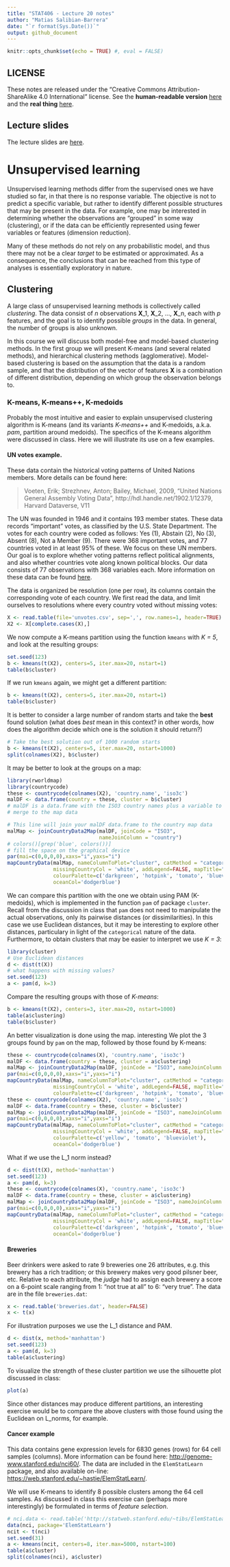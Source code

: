 ```yaml
---
title: "STAT406 - Lecture 20 notes"
author: "Matias Salibian-Barrera"
date: "`r format(Sys.Date())`"
output: github_document
---
```


```r
knitr::opts_chunk$set(echo = TRUE) #, eval = FALSE)
```

## LICENSE
These notes are released under the 
"Creative Commons Attribution-ShareAlike 4.0 International" license. 
See the **human-readable version** [here](https://creativecommons.org/licenses/by-sa/4.0/)
and the **real thing** [here](https://creativecommons.org/licenses/by-sa/4.0/legalcode). 

## Lecture slides

The lecture slides are [here](STAT406-17-lecture-20.pdf).

# Unsupervised learning

Unsupervised learning methods differ from the 
supervised ones we have studied so far, in that 
there is no response variable. The objective is
not to predict a specific variable, but rather
to identify different possible structures that may be
present in the data. For example, one may be
interested in determining whether the observations 
are "grouped" in some way (clustering), or if the data can be
efficiently represented using fewer variables or features 
(dimension reduction). 

Many of these methods do not rely on any probabilistic
model, and thus there may not be a clear *target* to 
be estimated or approximated. As a consequence,
the conclusions that can be reached from this type
of analyses is essentially exploratory in nature. 


## Clustering

A large class of unsupervised learning methods is
collectively called *clustering*. The data consist
of *n* observations **X**_1, **X**_2, ..., 
**X**_n, each with *p* features, and the goal is 
to identify possible *groups* in the data. In general,
the number of groups is also unknown. 

In this course we will discuss both model-free
and model-based clustering methods. In the first
group we will present K-means (and several 
related methods), and hierarchical clustering 
methods (agglomerative). Model-based clustering
is based on the assumption that the data 
is a random sample, and that the distribution of
the vector of features **X** is a combination of 
different distribution, depending on which group
the observation belongs to. 

### K-means, K-means++, K-medoids

Probably the most intuitive and easier to explain
unsupervised clustering algorithm is K-means (and
its variants *K-means++* and K-medoids, a.k.a. *pam*, 
partition around medoids). The specifics of the K-means 
algorithm were discussed in class. Here we will illustrate its use
on a few examples. 

#### UN votes example. 

These data contain the historical voting patterns
of United Nations members. More details can be
found here: 

> Voeten, Erik; Strezhnev, Anton; Bailey, Michael, 2009,
> "United Nations General Assembly Voting Data",
> http://hdl.handle.net/1902.1/12379, Harvard Dataverse, V11

The UN was founded in 1946 and it contains 193 member states. 
These data records "important" votes, as classified
by the U.S. State Department. The votes for each country 
were coded as follows: Yes (1), Abstain (2), No (3),
Absent (8), Not a Member (9). There were 
368 important votes, and 77 countries
voted in at least 95% of these. We focus on these
UN members. Our goal is to explore whether
voting patterns reflect political
alignments, and also whether countries vote along known
political blocks. Our data consists of 77 observations
with 368 variables each. More information on these data can be found 
[here](https://dataverse.harvard.edu/dataset.xhtml?persistentId=hdl:1902.1/12379).

The data is organized be resolution (one per row), its columns contain the
corresponding vote of each country.
We first read the data, and limit ourselves to resolutions where
every country voted without missing votes:
```r
X <- read.table(file='unvotes.csv', sep=',', row.names=1, header=TRUE)
X2 <- X[complete.cases(X),]
```
We now compute a K-means partition using the function `kmeans`
with *K = 5*, and look at the resulting groups:
```r
set.seed(123)
b <- kmeans(t(X2), centers=5, iter.max=20, nstart=1)
table(b$cluster)
```
If we run `kmeans` again, we might get a different partition:
```r
b <- kmeans(t(X2), centers=5, iter.max=20, nstart=1)
table(b$cluster)
```
It is better to consider a large number of random starts and
take the **best** found solution (what does *best* mean in this
context? in other words, how does the algorithm decide which one is
the solution it should return?) 
```r
# Take the best solution out of 1000 random starts
b <- kmeans(t(X2), centers=5, iter.max=20, nstart=1000)
split(colnames(X2), b$cluster)
```
It may be better to look at the groups on a map:

```r
library(rworldmap)
library(countrycode)
these <- countrycode(colnames(X2), 'country.name', 'iso3c')
malDF <- data.frame(country = these, cluster = b$cluster)
# malDF is a data.frame with the ISO3 country names plus a variable to
# merge to the map data

# This line will join your malDF data.frame to the country map data
malMap <- joinCountryData2Map(malDF, joinCode = "ISO3",
                              nameJoinColumn = "country")
# colors()[grep('blue', colors())]
# fill the space on the graphical device
par(mai=c(0,0,0,0),xaxs="i",yaxs="i")
mapCountryData(malMap, nameColumnToPlot="cluster", catMethod = "categorical",
               missingCountryCol = 'white', addLegend=FALSE, mapTitle="",
               colourPalette=c('darkgreen', 'hotpink', 'tomato', 'blueviolet', 'yellow'),
               oceanCol='dodgerblue')
```

We can compare this partition with the one we obtain using PAM (K-medoids), 
which is implemented in the function `pam` of package `cluster`. Recall
from the discussion in class that `pam` does not need to manipulate the
actual observations, only its pairwise distances (or dissimilarities). In
this case we use Euclidean distances, but it may be interesting to 
explore other distances, particulary in light of the `categorical` 
nature of the data. Furthermore, to obtain clusters that may be easier to interpret we use *K = 3*:
```r
library(cluster)
# Use Euclidean distances
d <- dist(t(X))
# what happens with missing values?
set.seed(123)
a <- pam(d, k=3)
```
Compare the resulting groups with those of *K-means*:
```r
b <- kmeans(t(X2), centers=3, iter.max=20, nstart=1000)
table(a$clustering)
table(b$cluster)
```
An better visualization is done using the map. interesting 
We plot the 3 groups found by `pam` on the map, followed by those
found by K-means:

```r
these <- countrycode(colnames(X), 'country.name', 'iso3c')
malDF <- data.frame(country = these, cluster = a$clustering)
malMap <- joinCountryData2Map(malDF, joinCode = "ISO3", nameJoinColumn = "country")
par(mai=c(0,0,0,0),xaxs="i",yaxs="i")
mapCountryData(malMap, nameColumnToPlot="cluster", catMethod = "categorical",
               missingCountryCol = 'white', addLegend=FALSE, mapTitle="",
               colourPalette=c('darkgreen', 'hotpink', 'tomato', 'blueviolet', 'yellow'), oceanCol='dodgerblue')
these <- countrycode(colnames(X2), 'country.name', 'iso3c')
malDF <- data.frame(country = these, cluster = b$cluster)
malMap <- joinCountryData2Map(malDF, joinCode = "ISO3", nameJoinColumn = "country")
par(mai=c(0,0,0,0),xaxs="i",yaxs="i")
mapCountryData(malMap, nameColumnToPlot="cluster", catMethod = "categorical",
               missingCountryCol = 'white', addLegend=FALSE, mapTitle="",
               colourPalette=c('yellow', 'tomato', 'blueviolet'),
               oceanCol='dodgerblue')
```

What if we use the L_1 norm instead?

```r
d <- dist(t(X), method='manhattan')
set.seed(123)
a <- pam(d, k=3)
these <- countrycode(colnames(X), 'country.name', 'iso3c')
malDF <- data.frame(country = these, cluster = a$clustering)
malMap <- joinCountryData2Map(malDF, joinCode = "ISO3", nameJoinColumn = "country")
par(mai=c(0,0,0,0),xaxs="i",yaxs="i")
mapCountryData(malMap, nameColumnToPlot="cluster", catMethod = "categorical",
               missingCountryCol = 'white', addLegend=FALSE, mapTitle="",
               colourPalette=c('darkgreen', 'hotpink', 'tomato', 'blueviolet', 'yellow'),
               oceanCol='dodgerblue')
```


#### Breweries

Beer drinkers were asked to rate 9 breweries one 26
attributes, e.g. this brewery has a rich tradition; or
this brewery makes very good pilsner beer, etc. Relative to each attribute, the
*judge* had to assign each brewery a score on a 6-point scale
ranging from 1: "not true at all" to 6: "very true". The data
are in the file `breweries.dat`:
```r
x <- read.table('breweries.dat', header=FALSE)
x <- t(x)
```

For illustration purposes we use the L_1 distance and PAM.
```r
d <- dist(x, method='manhattan')
set.seed(123)
a <- pam(d, k=3)
table(a$clustering)
```
To visualize the strength of these cluster partition we use
the silhouette plot discussed in class:

```r
plot(a)
```

Since other distances may produce different partitions, an interesting
exercise would be to compare the above clusters with those found using
the Euclidean on L_\infy norms, for example. 

#### Cancer example

This data contains gene expression levels for 
6830 genes (rows) for 64 cell samples (columns). 
More information can be found here:
[http://genome-www.stanford.edu/nci60/](http://genome-www.stanford.edu/nci60/). 
The data are included in the `ElemStatLearn` package, and also
available on-line: 
[https://web.stanford.edu/~hastie/ElemStatLearn/](https://web.stanford.edu/~hastie/ElemStatLearn/).

We will use K-means to identify 8 possible clusters among the 64 cell samples. 
As discussed in class this exercise can (perhaps more interestingly) be formulated 
in terms of *feature selection*. 

```r
# nci.data <- read.table('http://statweb.stanford.edu/~tibs/ElemStatLearn/datasets/nci.data', header=FALSE)
data(nci, package='ElemStatLearn')
ncit <- t(nci)
set.seed(31)
a <- kmeans(ncit, centers=8, iter.max=5000, nstart=100)
table(a$cluster)
split(colnames(nci), a$cluster)
```

